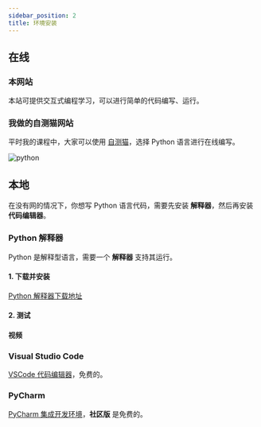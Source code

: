 ```yaml
---
sidebar_position: 2
title: 环境安装
---
```


## 在线

### 本网站

本站可提供交互式编程学习，可以进行简单的代码编写、运行。

### 我做的自测猫网站

平时我的课程中，大家可以使用 [自测猫](https://code.hyyz.izhai.net)，选择 Python 语言进行在线编写。

![python](img/python.jpeg)

## 本地

在没有网的情况下，你想写 Python 语言代码，需要先安装 **解释器**，然后再安装 **代码编辑器**。

### Python 解释器

Python 是解释型语言，需要一个 **解释器** 支持其运行。

#### 1. 下载并安装

[Python 解释器下载地址](https://www.python.org/downloads/)

#### 2. 测试

#### 视频

### Visual Studio Code

[VSCode 代码编辑器](https://code.visualstudio.com)，免费的。

<BVideo src="BV1bK411P767" />

### PyCharm

[PyCharm 集成开发环境](https://www.jetbrains.com/zh-cn/pycharm/download/)，**社区版** 是免费的。

<BVideo src="BV12h41147Xn" />